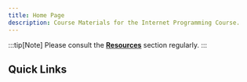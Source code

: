 ```yaml
---
title: Home Page
description: Course Materials for the Internet Programming Course.
---
```



:::tip[Note]
Please consult the **[Resources](../resources/references/)** section regularly.
:::

## Quick Links

<CardGrid>	
    <LinkCard title="HTML" href="/web-course/html/" />  
    <LinkCard title="CSS" href="/web-course/css/" />  
    <LinkCard title="JavaScript" href="/web-course/javascript/" />
    <LinkCard title="Resources" href="/web-course/resources/references" />   		
</CardGrid>
